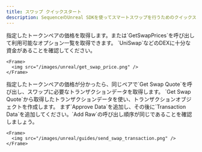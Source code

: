 ```yaml
---
title: スワップ クイックスタート
description: SequenceのUnreal SDKを使ってスマートスワップを行うためのクイックスタートガイドです。
---
```


<Steps>
  <Step title="スワップ価格の取得">
    指定したトークンペアの価格を取得します。または`GetSwapPrices`を呼び出して利用可能なオプション一覧を取得できます。
    `UniSwap`などのDEXに十分な資金があることを確認してください。

    <Frame>
      <img src="/images/unreal/get_swap_price.png" />
    </Frame>
  </Step>

  <Step title="スワップ見積もりの取得">
    指定したトークンペアの価格が分かったら、同じペアで`Get Swap Quote`を呼び出し、スワップに必要なトランザクションデータを取得します。
  </Step>

  <Step title="トランザクションの送信">
    `Get Swap Quote`から取得したトランザクションデータを使い、トランザクションオブジェクトを作成します。
    まず`Approve Data`を追加し、その後に`Transaction Data`を追加してください。`Add Raw`の呼び出し順序が同じであることを確認しましょう。

    <Frame>
      <img src="/images/unreal/guides/send_swap_transaction.png" />
    </Frame>
  </Step>
</Steps>